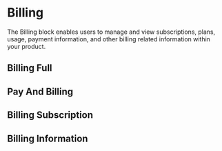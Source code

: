 
<Meta of={BillingStories} />

# Billing

The Billing block enables users to manage and view subscriptions, plans, usage, payment information, and other billing related information within your product.

## Billing Full
<ToggleCanvas of={BillingStories.BillingFull} />
 
## Pay And Billing
<ToggleCanvas of={BillingStories.PayAndBilling} />

## Billing Subscription
<ToggleCanvas of={BillingStories.BillingSubscription} />

## Billing Information
<ToggleCanvas of={BillingStories.BillingInformation} />
